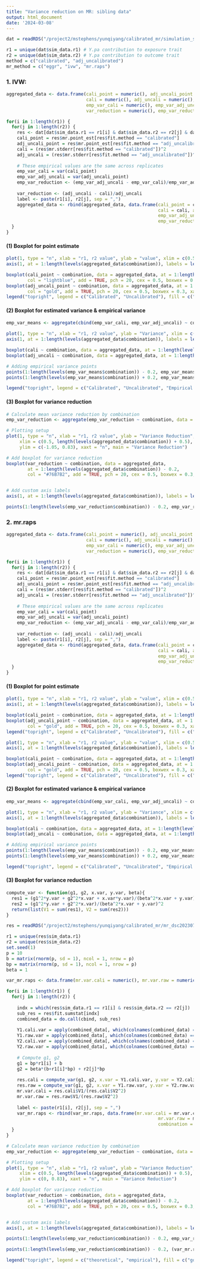 ```yaml
---
title: "Variance reduction on MR: sibling data"
output: html_document
date: '2024-03-08'
---
```


```r
dat = readRDS("/project2/mstephens/yunqiyang/calibrated_mr/simulation_sibling/202402/res_mr.rds")
```

```r
r1 = unique(dat$sim_data.r1) # Y.pa contribution to exposure trait
r2 = unique(dat$sim_data.r2) # Y.pa contribution to outcome trait
method = c("calibrated", "adj_uncalibrated")
mr_method = c("eggr", "ivw", "mr.raps")

```


### 1. IVW:

```r

aggregated_data <- data.frame(cali_point = numeric(), adj_uncali_point = numeric(),
                              cali = numeric(), adj_uncali = numeric(), 
                              emp_var_cali = numeric(), emp_var_adj_uncali = numeric(), 
                              var_reduction = numeric(), emp_var_reduction = numeric(), combination = factor())

for(i in 1:length(r1)) {
  for(j in 1:length(r2)) {
    res <- dat[dat$sim_data.r1 == r1[i] & dat$sim_data.r2 == r2[j] & dat$mr.mr_method == "ivw", ]
    cali_point = res$mr.point_est[res$fit.method == "calibrated"]
    adj_uncali_point = res$mr.point_est[res$fit.method == "adj_uncalibrated"]
    cali = (res$mr.stderr[res$fit.method == "calibrated"])^2
    adj_uncali = (res$mr.stderr[res$fit.method == "adj_uncalibrated"])^2
    
    # These empirical values are the same across replicates 
    emp_var_cali = var(cali_point)
    emp_var_adj_uncali = var(adj_uncali_point)
    emp_var_reduction <- (emp_var_adj_uncali - emp_var_cali)/emp_var_adj_uncali
    
    var_reduction <- (adj_uncali - cali)/adj_uncali
    label <- paste(r1[i], r2[j], sep = ",")
    aggregated_data <- rbind(aggregated_data, data.frame(cali_point = cali_point, adj_uncali_point = adj_uncali_point,
                                                         cali = cali, adj_uncali = adj_uncali, emp_var_cali = emp_var_cali,
                                                         emp_var_adj_uncali = emp_var_adj_uncali, var_reduction =  var_reduction,
                                                         emp_var_reduction = emp_var_reduction, combination = factor(label)))
  }
}

```


#### (1) Boxplot for point estimate 
```r

plot(1, type = "n", xlab = "r1, r2 value", ylab = "value", xlim = c(0.5, length(levels(aggregated_data$combination)) + 0.5), ylim = range(aggregated_data[, c("cali_point", "adj_uncali_point")], na.rm = TRUE), xaxt = "n", main = "Point estimate: IVW")
axis(1, at = 1:length(levels(aggregated_data$combination)), labels = levels(aggregated_data$combination), las = 2, cex.axis = 0.6)

boxplot(cali_point ~ combination, data = aggregated_data, at = 1:length(levels(aggregated_data$combination)) - 0.2, 
        col = "lightblue", add = TRUE, pch = 20, cex = 0.5, boxwex = 0.3, xaxt = "n")
boxplot(adj_uncali_point ~ combination, data = aggregated_data, at = 1:length(levels(aggregated_data$combination)) + 0.2, 
        col = "gold", add = TRUE, pch = 20, cex = 0.5, boxwex = 0.3, xaxt = "n")
legend("topright", legend = c("Calibrated", "Uncalibrated"), fill = c("lightblue", "gold"), bty = "n", cex = 0.8)

```


#### (2) Boxplot for estimated variance & empirical variance

```r
emp_var_means <- aggregate(cbind(emp_var_cali, emp_var_adj_uncali) ~ combination, data = aggregated_data, FUN = mean)
```

```r
plot(1, type = "n", xlab = "r1, r2 value", ylab = "Variance", xlim = c(0.5, length(levels(aggregated_data$combination)) + 0.5), ylim = range(aggregated_data[, c("cali", "adj_uncali", "emp_var_cali", "emp_var_adj_uncali")], na.rm = TRUE), xaxt = "n", main = "Variance of MR estimates")
axis(1, at = 1:length(levels(aggregated_data$combination)), labels = levels(aggregated_data$combination), las = 2, cex.axis = 0.6)

boxplot(cali ~ combination, data = aggregated_data, at = 1:length(levels(aggregated_data$combination)) - 0.2, col = "#76B7B2", add = TRUE, ylim = range(aggregated_data$cali, na.rm = TRUE), pch = 20, cex = 0.5, boxwex = 0.3, xaxt = "n")
boxplot(adj_uncali ~ combination, data = aggregated_data, at = 1:length(levels(aggregated_data$combination)) + 0.2, col = "gold", add = TRUE, ylim = range(aggregated_data$adj_uncali, na.rm = TRUE), pch = 20, cex = 0.5, boxwex = 0.3, xaxt = "n")

# Adding empirical variance points
points(1:length(levels(emp_var_means$combination)) - 0.2, emp_var_means$emp_var_cali, pch = 4, col = "red", xlab = "", cex = 0.5)
points(1:length(levels(emp_var_means$combination)) + 0.2, emp_var_means$emp_var_adj_uncali, pch = 4, col = "red", xlab = "", cex = 0.5)

legend("topright", legend = c("Calibrated", "Uncalibrated", "Empirical Variance"), fill = c("#76B7B2", "gold", "red"), bty = "n", cex = 0.8)

```

#### (3) Boxplot for variance reduction

```r
# Calculate mean variance reduction by combination
emp_var_reduction <- aggregate(emp_var_reduction ~ combination, data = aggregated_data, FUN = mean)

# Plotting setup
plot(1, type = "n", xlab = "r1, r2 value", ylab = "Variance Reduction", 
     xlim = c(0.5, length(levels(aggregated_data$combination)) + 0.5), 
     ylim = c(-1.05, 0.83), xaxt = "n", main = "Variance Reduction")

# Add boxplot for variance reduction
boxplot(var_reduction ~ combination, data = aggregated_data, 
        at = 1:length(levels(aggregated_data$combination)) - 0.2, 
        col = "#76B7B2", add = TRUE, pch = 20, cex = 0.5, boxwex = 0.3, xaxt = "n")


# Add custom axis labels
axis(1, at = 1:length(levels(aggregated_data$combination)), labels = levels(aggregated_data$combination), las = 2, cex.axis = 0.6)

points(1:length(levels(emp_var_reduction$combination)) - 0.2, emp_var_reduction$emp_var_reduction, pch = 4, col = "red", cex = 0.5)

```



### 2. mr.raps

```r

aggregated_data <- data.frame(cali_point = numeric(), adj_uncali_point = numeric(),
                              cali = numeric(), adj_uncali = numeric(), 
                              emp_var_cali = numeric(), emp_var_adj_uncali = numeric(), 
                              var_reduction = numeric(), emp_var_reduction = numeric(), combination = factor())

for(i in 1:length(r1)) {
  for(j in 1:length(r2)) {
    res <- dat[dat$sim_data.r1 == r1[i] & dat$sim_data.r2 == r2[j] & dat$mr.mr_method == "mr.raps", ]
    cali_point = res$mr.point_est[res$fit.method == "calibrated"]
    adj_uncali_point = res$mr.point_est[res$fit.method == "adj_uncalibrated"]
    cali = (res$mr.stderr[res$fit.method == "calibrated"])^2
    adj_uncali = (res$mr.stderr[res$fit.method == "adj_uncalibrated"])^2
    
    # These empirical values are the same across replicates 
    emp_var_cali = var(cali_point)
    emp_var_adj_uncali = var(adj_uncali_point)
    emp_var_reduction <- (emp_var_adj_uncali - emp_var_cali)/emp_var_adj_uncali
    
    var_reduction <- (adj_uncali - cali)/adj_uncali
    label <- paste(r1[i], r2[j], sep = ",")
    aggregated_data <- rbind(aggregated_data, data.frame(cali_point = cali_point, adj_uncali_point = adj_uncali_point,
                                                         cali = cali, adj_uncali = adj_uncali, emp_var_cali = emp_var_cali,
                                                         emp_var_adj_uncali = emp_var_adj_uncali, var_reduction =  var_reduction,
                                                         emp_var_reduction = emp_var_reduction, combination = factor(label)))
  }
}

```


#### (1) Boxplot for point estimate 
```r

plot(1, type = "n", xlab = "r1, r2 value", ylab = "value", xlim = c(0.5, length(levels(aggregated_data$combination)) + 0.5), ylim = range(aggregated_data[, c("cali_point", "adj_uncali_point")], na.rm = TRUE), xaxt = "n", main = "Point estimate: mr.raps")
axis(1, at = 1:length(levels(aggregated_data$combination)), labels = levels(aggregated_data$combination), las = 2, cex.axis = 0.6)

boxplot(cali_point ~ combination, data = aggregated_data, at = 1:length(levels(aggregated_data$combination)) - 0.2, col = "lightblue", add = TRUE, pch = 20, cex = 0.5, boxwex = 0.3, xaxt = "n")
boxplot(adj_uncali_point ~ combination, data = aggregated_data, at = 1:length(levels(aggregated_data$combination)) + 0.2, 
        col = "gold", add = TRUE, pch = 20, cex = 0.5, boxwex = 0.3, xaxt = "n")
legend("topright", legend = c("Calibrated", "Uncalibrated"), fill = c("lightblue", "gold"), bty = "n", cex = 0.8)

```

```r

plot(1, type = "n", xlab = "r1, r2 value", ylab = "value", xlim = c(0.5, length(levels(aggregated_data$combination)) + 0.5), ylim = c(-5, 5), xaxt = "n", main = "Point estimate: mr.raps")
axis(1, at = 1:length(levels(aggregated_data$combination)), labels = levels(aggregated_data$combination), las = 2, cex.axis = 0.6)

boxplot(cali_point ~ combination, data = aggregated_data, at = 1:length(levels(aggregated_data$combination)) - 0.2, col = "lightblue", add = TRUE, pch = 20, cex = 0.5, boxwex = 0.3, xaxt = "n")
boxplot(adj_uncali_point ~ combination, data = aggregated_data, at = 1:length(levels(aggregated_data$combination)) + 0.2, 
        col = "gold", add = TRUE, pch = 20, cex = 0.5, boxwex = 0.3, xaxt = "n")
legend("topright", legend = c("Calibrated", "Uncalibrated"), fill = c("lightblue", "gold"), bty = "n", cex = 0.8)

```

#### (2) Boxplot for estimated variance & empirical variance

```r
emp_var_means <- aggregate(cbind(emp_var_cali, emp_var_adj_uncali) ~ combination, data = aggregated_data, FUN = mean)
```

```r

plot(1, type = "n", xlab = "r1, r2 value", ylab = "Variance", xlim = c(0.5, length(levels(aggregated_data$combination)) + 0.5), ylim = c(-1, 10), xaxt = "n", main = "Variance of MR estimates")
axis(1, at = 1:length(levels(aggregated_data$combination)), labels = levels(aggregated_data$combination), las = 2, cex.axis = 0.6)

boxplot(cali ~ combination, data = aggregated_data, at = 1:length(levels(aggregated_data$combination)) - 0.2, col = "#76B7B2", add = TRUE, ylim = range(aggregated_data$cali, na.rm = TRUE), pch = 20, cex = 0.5, boxwex = 0.3, xaxt = "n")
boxplot(adj_uncali ~ combination, data = aggregated_data, at = 1:length(levels(aggregated_data$combination)) + 0.2, col = "gold", add = TRUE, ylim = range(aggregated_data$adj_uncali, na.rm = TRUE), pch = 20, cex = 0.5, boxwex = 0.3, xaxt = "n")

# Adding empirical variance points
points(1:length(levels(emp_var_means$combination)) - 0.2, emp_var_means$emp_var_cali, pch = 4, col = "red", xlab = "", cex = 0.5)
points(1:length(levels(emp_var_means$combination)) + 0.2, emp_var_means$emp_var_adj_uncali, pch = 4, col = "red", xlab = "", cex = 0.5)

legend("topright", legend = c("Calibrated", "Uncalibrated", "Empirical Variance"), fill = c("#76B7B2", "gold", "red"), bty = "n", cex = 0.8)

```

#### (3) Boxplot for variance reduction


```r
compute_var <- function(g1, g2, x.var, y.var, beta){
  res1 = (g1^2*y.var + g2^2*x.var + x.var*y.var)/(beta^2*x.var + y.var)^2
  res2 = (g1^2*y.var + g2^2*x.var)/(beta^2*x.var + y.var)^2
  return(list(V1 = sum(res1), V2 = sum(res2)))
}
```

```r
res = readRDS("/project2/mstephens/yunqiyang/calibrated_mr/mr_dsc20230727/res.rds")
```

```r
r1 = unique(res$sim_data.r1)
r2 = unique(res$sim_data.r2)
set.seed(1)
p = 10
b = matrix(rnorm(p, sd = 1), ncol = 1, nrow = p)
bp = matrix(rnorm(p, sd = 1), ncol = 1, nrow = p)
beta = 1
```

```r
var_mr.raps <- data.frame(mr.var.cali = numeric(), mr.var.raw = numeric(), combination = factor())

for(i in 1:length(r1)) {
  for(j in 1:length(r2)) {
    
    indx = which(res$sim_data.r1 == r1[i] & res$sim_data.r2 == r2[j])
    sub_res = res$fit.sumstat[indx]
    combined_data = do.call(cbind, sub_res)
    
    Y1.cali.var = apply(combined_data[, which(colnames(combined_data) == "Y1.cali.var")], 1, mean)
    Y1.raw.var = apply(combined_data[, which(colnames(combined_data) == "Y1.var.raw")], 1, mean)
    Y2.cali.var = apply(combined_data[, which(colnames(combined_data) == "Y2.cali.var")], 1, mean)
    Y2.raw.var = apply(combined_data[, which(colnames(combined_data) == "Y2.var.raw")], 1, mean)
    
    # Compute g1, g2
    g1 = bp*r1[i] + b
    g2 = beta*(b+r1[i]*bp) + r2[j]*bp
    
    res.cali = compute_var(g1, g2, x.var = Y1.cali.var, y.var = Y2.cali.var, beta)
    res.raw = compute_var(g1, g2, x.var = Y1.raw.var, y.var = Y2.raw.var, beta)
    mr.var.cali = res.cali$V1/(res.cali$V2^2)
    mr.var.raw = res.raw$V1/(res.raw$V2^2)
    
    label <- paste(r1[i], r2[j], sep = ",")
    var_mr.raps <- rbind(var_mr.raps, data.frame(mr.var.cali = mr.var.cali, 
                                                         mr.var.raw = mr.var.raw,
                                                         combination = factor(label)))
  }
}

```





```r
# Calculate mean variance reduction by combination
emp_var_reduction <- aggregate(emp_var_reduction ~ combination, data = aggregated_data, FUN = mean)

# Plotting setup
plot(1, type = "n", xlab = "r1, r2 value", ylab = "Variance Reduction", 
     xlim = c(0.5, length(levels(aggregated_data$combination)) + 0.5), 
     ylim = c(0, 0.83), xaxt = "n", main = "Variance Reduction")

# Add boxplot for variance reduction
boxplot(var_reduction ~ combination, data = aggregated_data, 
        at = 1:length(levels(aggregated_data$combination)) - 0.2, 
        col = "#76B7B2", add = TRUE, pch = 20, cex = 0.5, boxwex = 0.3, xaxt = "n")


# Add custom axis labels
axis(1, at = 1:length(levels(aggregated_data$combination)), labels = levels(aggregated_data$combination), las = 2, cex.axis = 0.6)

points(1:length(levels(emp_var_reduction$combination)) - 0.2, emp_var_reduction$emp_var_reduction, pch = 4, col = "red", cex = 0.5)

points(1:length(levels(emp_var_reduction$combination)) - 0.2, (var_mr.raps$mr.var.raw - var_mr.raps$mr.var.cali)/var_mr.raps$mr.var.raw, pch = 4, col = "gold", cex = 0.5)

legend("topright", legend = c("theoretical", "empirical"), fill = c("gold", "red"), bty = "n", cex = 0.8)

```


